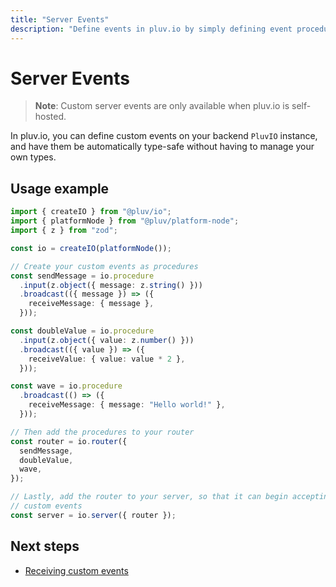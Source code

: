 ```yaml
---
title: "Server Events"
description: "Define events in pluv.io by simply defining event procedures as JavaScript functions"
---
```


# Server Events

> **Note**: Custom server events are only available when pluv.io is self-hosted.

In pluv.io, you can define custom events on your backend `PluvIO` instance, and have them be automatically type-safe without having to manage your own types.

## Usage example

```ts
import { createIO } from "@pluv/io";
import { platformNode } from "@pluv/platform-node";
import { z } from "zod";

const io = createIO(platformNode());

// Create your custom events as procedures
const sendMessage = io.procedure
  .input(z.object({ message: z.string() }))
  .broadcast(({ message }) => ({
    receiveMessage: { message },
  }));

const doubleValue = io.procedure
  .input(z.object({ value: z.number() }))
  .broadcast(({ value }) => ({
    receiveValue: { value: value * 2 },
  }));

const wave = io.procedure
  .broadcast(() => ({
    receiveMessage: { message: "Hello world!" },
  }));

// Then add the procedures to your router
const router = io.router({
  sendMessage,
  doubleValue,
  wave,
});

// Lastly, add the router to your server, so that it can begin accepting
// custom events
const server = io.server({ router });
```

## Next steps

* [Receiving custom events](/docs/custom-events/client-events#Receiving-events)
